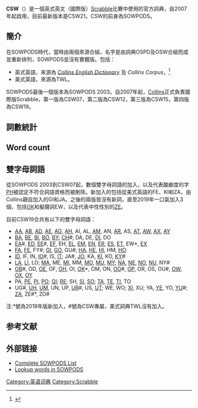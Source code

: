 '''CSW'''（{{lang-en|Collins Scrabble Words}}）是一個英式英文（國際版）[[Scrabble|Scrabble]]比賽中使用的官方詞典，自2007年起啟用，目前最新版本是CSW21。CSW的前身為SOWPODS。

==簡介==
在SOWPODS時代，當時由兩個來源合組，名字是由詞典OSPD及OSW合組而成並重新排列，SOWPODS並沒有實體版。包括：
* 英式英語，來源為 ''[[柯林斯英语词典|Collins English Dictionary]]'' 及 ''Collins Corpus''，<ref name="ABSP">{{Cite web|url = http://www.absp.org.uk/publications/books.html#TCD|title = ABSP website|accessdate = 2015-10-15|archive-date = 2016-03-04|archive-url = https://web.archive.org/web/20160304032915/http://www.absp.org.uk/publications/books.html#TCD|dead-url = no}}</ref>
* 美式英語，來源為TWL。

SOWPODS最後一個版本為SOWPODS 2003。自2007年起，[[Collins|Collins]]正式負責國際版Scrabble，第一版為CSW07，第二版為CSW12，第三版為CSW15，第四版為CSW19。

== 詞數統計 ==
==Word count==
{{Bar chart
| title      = CSW19詞數統計 (Total: 279,496)<ref>{{cite web|url=https://www.wespa.org/csw19ik.pdf|title=Collins Scrabble Words Initiation Kit|accessdate=2020-05-13|archive-date=2019-07-30|archive-url=https://web.archive.org/web/20190730222805/https://www.wespa.org/csw19ik.pdf|dead-url=no}}</ref>
| label_type = 字母數
| data_type  = 詞數
| data_max   = 43,000
| label2  = 2  | data2  = 127 
| label3  = 3  | data3  = 1,347
| label4  = 4  | data4  = 5,638
| label5  = 5  | data5  = 12,972
| label6  = 6  | data6  = 23,033
| label7  = 7  | data7  = 34,342
| label8  = 8  | data8  = 42,150
| label9  = 9  | data9  = 42,933
| label10 = 10 | data10 = 37,235
| label11 = 11 | data11 = 29,027
| label12 = 12 | data12 = 21,025
| label13 = 13 | data13 = 14,345
| label14 = 14 | data14 = 9,397 
| label15 = 15 | data15 = 5,925
}}

==雙字母詞語==
從SOWPODS 2003到CSW07起，數個雙字母詞語的加入，以及代表酸鹼度的字[[PH|PH]]被認定不符合詞語資格而被刪除。新加入的包括從美式英語的FE、KI和ZA，由Collins親自加入的GI和JA。之後的兩版皆沒有新詞，直至2019年一口氣加入3個，包括[[OK|OK]]和擬聲詞EW，以及代表中性性別的[[ZE|ZE]]。

目前CSW19合共有以下的雙字母詞語：
*[[熔岩|AA]], [[腹肌|AB]], [[廣告|AD]], [[一|AE]], [[農業|AG]], [[興奮|AH]], AI, AL, [[存在|AM]], AN, [[R|AR]], AS, [[@|AT]], [[嘔心|AW]], [[斧頭|AX]], [[投票|AY]]
*[[靈魂|BA]], [[存在|BE]], [[雙性戀|BI]], [[朋友|BO]], [[輪空|BY]]; [[我|CH]]#; DA, DE, [[神|DI]], DO
*[[河流|EA]]#, [[教育|ED]], [[眼|EE]]#, [[F|EF]], EH, [[L|EL]], [[M|EM]], [[N|EN]], [[猶豫|ER]], [[S|ES]], [[食|ET]], EW*, [[前度|EX]]
*[[FA|FA]], [[咖啡|FE]], FY#; [[和服|GI]], [[圍棋|GO]], GU#; [[哈哈|HA]], [[他|HE]], [[你好|HI]], HM, [[停止|HO]]
*[[ID|ID]], IF, IN, [[喜悅|IO]]#, IS, [[它|IT]]; JA#, [[甜心|JO]]; KA, [[氣|KI]], KO, [[小牛|KY]]#
*[[LA|LA]], [[里|LI]], LO; [[媽|MA]], ME, [[Mi|MI]], MM, [[Moment|MO]], [[MU|MU]], [[我|MY]]; [[NO|NA]], [[NO|NE]], [[NO|NO]], [[NU|NU]], NY#
*[[反對|OB]]#, OD, [[孫|OE]], OF, [[驚訝|OH]], OI, [[OK|OK]]*, OM, ON, [[棉花|OO]]#, [[手術|OP]], OR, OS, OU#, [[痛苦|OW]], [[牛|OX]], [[孫|OY]]
*PA, [[Pe|PE]], [[3.14|PI]], [[煙囪|PO]]; [[氣|QI]]; [[Re|RE]]; SH, [[Ti|SI]], [[Sol|SO]]; [[感謝|TA]], [[Ti|TE]], [[Ti|TI]], TO
*UG#, [[猶豫|UH]], [[猶豫|UM]], UN, UP, [[猶豫|UR]]#, US, [[C調|UT]]; WE, WO; [[Xi|XI]], XU; YA, [[你|YE]], YO, [[玉|YU]]#; [[Pizza|ZA]], ZE#*, ZO#
注:*號為2019年版新加入，#號為CSW專屬，美式詞典TWL沒有加入。

== 参考文献 ==
{{Reflist}}

== 外部链接 ==
* [http://www.freescrabbledictionary.com/sowpods.txt Complete SOWPODS List]{{Wayback|url=http://www.freescrabbledictionary.com/sowpods.txt |date=20140426212217 }}
* [http://www.wordplays.com/scrabble-dictionary Lookup words in SOWPODS]{{Wayback|url=http://www.wordplays.com/scrabble-dictionary |date=20150926061320 }}

[[Category:英语词典|Category:英语词典]]
[[Category:Scrabble|Category:Scrabble]]